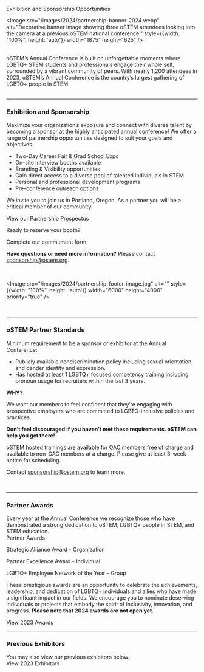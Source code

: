 
<SiteLayout title="Partnerships">
<div className="border-b-4 border-linen border-solid pb-4 mb-4 text-center">
  <p className="text-5xl font-display font-medium">Exhibition and Sponsorship Opportunities</p>
</div>

<Image
  src="/images/2024/partnership-banner-2024.webp"
  alt="Decorative banner image showing three oSTEM attendees looking into the camera at a previous oSTEM national conference."
  style={{width: "100%", height: 'auto'}}
  width="1875"
  height="625"
/>

<br />

<div>
  oSTEM’s Annual Conference is built on unforgettable moments where LGBTQ+ STEM
  students and professionals engage their whole self, surrounded by a vibrant
  community of peers. With nearly 1,200 attendees in 2023, oSTEM’s Annual
  Conference is the country’s largest gathering of LGBTQ+ people in STEM.
</div>

<br />

---

### <div>Exhibition and Sponsorship</div>

<div>
  Maximize your organization’s exposure and connect with diverse talent by
  becoming a sponsor at the highly anticipated annual conference! We offer a
  range of partnership opportunities designed to suit your goals and objectives.

<div className="my-4">

- Two-Day Career Fair & Grad School Expo
- On-site Interview booths available
- Branding & Visibility opportunities
- Gain direct access to a diverse pool of talented individuals in STEM
- Personal and professional development programs
- Pre-conference outreach options

</div>

We invite you to join us in Portland, Oregon. As a partner you will be a critical
member of our community.

<div className="flex flex-col items-center text-xl my-4">
  <div className="pb-4">
    <CTAButton
      onClick="https://cdn.ostem.org/publicfiles/oSTEM2024ProspectusAnnualConference.pdf"
      backgroundColor="bright-peach"
    >
      View our Partnership Prospectus
    </CTAButton>
  </div>
  <p className="font-bold">Ready to reserve your booth?</p>
  <div className="pt-2">
    <CTAButton
      onClick="https://form.jotform.com/240584467726163"
      backgroundColor="rasp"
    >
      Complete our commitment form
    </CTAButton>
  </div>
</div>

**Have questions or need more information?** Please contact
sponsorship@ostem.org.

</div>

<br />

<Image
  src="/images/2024/partnership-footer-image.jpg"
  alt=""
  style={{width: "100%", height: 'auto'}}
  width="6000"
  height="4000"
  priority="true"
/>

<br />

---

### <div>oSTEM Partner Standards</div>

<div>
  Minimum requirement to be a sponsor or exhibitor at the Annual 
Conference:

<div className="my-4">

- Publicly available nondiscrimination policy including sexual orientation and
  gender identity and expression.
- Has hosted at least 1 LGBTQ+ focused competency training including pronoun
  usage for recruiters within the last 3 years.

</div>

**WHY?**

We want our members to feel confident that they’re engaging with prospective
employers who are committed to LGBTQ-inclusive policies and practices.

**Don’t feel discouraged if you haven’t met these requirements. oSTEM can help
you get there!**

oSTEM hosted trainings are available for OAC members free of charge and
available to non-OAC members at a charge. Please give at least 3-week notice for
scheduling.

Contact sponsorship@ostem.org to learn more.

<br />

</div>

---

### <div>Partner Awards</div>

<div className="mt-2">
  Every year at the Annual Conference we recognize those who have demonstrated a
  strong dedication to oSTEM, LGBTQ+ people in STEM, and STEM education.
</div>

<div className="flex flex-col items-center">

<div className="font-bold text-xl mt-2">Partner Awards</div>

Strategic Alliance Award - Organization

Partner Excellence Award - Individual

LGBTQ+ Employee Network of the Year – Group

</div>

These prestigious awards are an opportunity to celebrate the achievements,
leadership, and dedication of LGBTQ+ individuals and allies who have made a
significant impact in our fields. We encourage you to nominate deserving
individuals or projects that embody the spirit of inclusivity, innovation, and
progress. **Please note that 2024 awards are not open yet.**

<div className="mt-2 mb-8 pt-2 text-center">
  <CTAButton
    onClick="/2023/awards#sponsor-awards"
    backgroundColor="rasp"
    target="_self"
  >
    View 2023 Awards
  </CTAButton>
</div>

---

### <div>Previous Exhibitors</div>

<div className="mt-2">
  You may also view our previous exhibitors below.
</div>

<div className="my-1 pt-2 text-center">
  <CTAButton
    onClick="/2024/previous-exhibitors"
    backgroundColor="rasp"
    target="_self"
  >
    View 2023 Exhibitors
  </CTAButton>
</div>

</SiteLayout>
